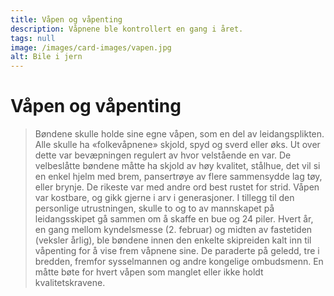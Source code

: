 ```yaml
---
title: Våpen og våpenting
description: Våpnene ble kontrollert en gang i året.
tags: null
image: /images/card-images/vapen.jpg
alt: Bile i jern
---
```



# Våpen og våpenting

<Blockquote
    quote='«Enhver som ikke har våpen slik loven sier, er skyldig 1 øre sølv til kongen»'
    footer='Landevernsbolken, kapittel 11' />


<Container stil="initial side">
    Bøndene skulle holde sine egne våpen, som en del av leidangsplikten. Alle skulle ha «folkevåpnene» skjold, spyd og sverd eller øks. Ut over dette var bevæpningen regulert av hvor velstående en var. De velbeslåtte bøndene måtte ha skjold av høy kvalitet, stålhue, det vil si en enkel hjelm med brem, pansertrøye av flere sammensydde lag tøy, eller brynje. De rikeste var med andre ord best rustet for strid. Våpen var kostbare, og gikk gjerne i arv i generasjoner. I tillegg til den personlige utrustningen, skulle to og to av mannskapet på leidangsskipet gå sammen om å skaffe en bue og 24 piler. Hvert år, en gang mellom kyndelsmesse (2. februar) og midten av fastetiden (veksler årlig), ble bøndene innen den enkelte skipreiden kalt inn til våpenting for å vise frem våpnene sine. De paraderte på geledd, tre i bredden, fremfor sysselmannen og andre kongelige ombudsmenn. En måtte bøte for hvert våpen som manglet eller ikke holdt kvalitetskravene.
</Container>

<Figure
    image="/images/landevernsbolken/Bf_B11314_FK_01.jpg"
    title="Øks i jern"
    alt="Øks i jern"
    href="https://digitaltmuseum.no/0210114537735/b-11314-oks-i-jern-for-konservering"
>
</Figure>
